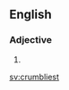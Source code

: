 ==English==

===Adjective===
{{head|en|adjective superlative form}}

# {{en-superlative of|crumbly}}

[[sv:crumbliest]]